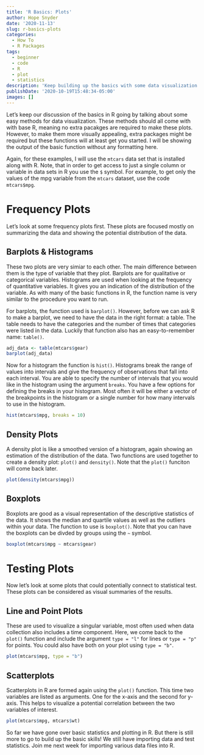 ```yaml
---
title: 'R Basics: Plots'
author: Hope Snyder
date: '2020-11-13'
slug: r-basics-plots
categories:
  - How To
  - R Packages
tags:
  - beginner
  - code
  - R
  - plot
  - statistics
description: 'Keep building up the basics with some data visualization.'
publishDate: '2020-10-19T15:48:34-05:00'
images: []
---
```


Let's keep our discussion of the basics in R going by talking about some easy methods for data visualization.  These methods should all come with with base R, meaning no extra pacakges are required to make these plots.  However, to make them more visually appealing, extra packages might be required but these functions will at least get you started.  I will be showing the output of the basic function without any formatting here.

Again, for these examples, I will use the `mtcars` data set that is installed along with R.  Note, that in order to get access to just a single column or variable in data sets in R you use the `$` symbol.  For example, to get only the values of the mpg variable from the `mtcars` dataset, use the code `mtcars$mpg`.

# Frequency Plots 

Let's look at some frequency plots first.  These plots are focused mostly on summarizing the data and showing the potential distribution of the data.

## Barplots & Histograms

These two plots are very simiar to each other.  The main difference between them is the type of variable that they plot.  Barplots are for qualitative or categorical variables.  Histograms are used when looking at the frequency of quantitative variables.  It gives you an indication of the distribution of the variable.  As with many of the basic functions in R, the function name is very similar to the procedure you want to run.

For barplots, the function used is `barplot()`.  However, before we can ask R to make a barplot, we need to have the data in the right format: a table.  The table needs to have the categories and the number of times that categories were listed in the data.  Luckily that function also has an easy-to-remember name: `table()`.

```r
adj_data <- table(mtcars$gear)
barplot(adj_data)
```

Now for a histogram the function is `hist()`.  Histograms break the range of values into intervals and give the frequency of observations that fall into each interval.  You are able to specify the number of intervals that you would like in the histogram using the argument `breaks`.  You have a few options for defining the breaks in your histogram.  Most often it will be either a vector of the breakpoints in the histogram or a single number for how many intervals to use in the histogram.

```r
hist(mtcars$mpg, breaks = 10)
```

## Density Plots

A density plot is like a smoothed version of a histogram, again showing an estimation of the distribution of the data.  Two functions are used together to create a density plot: `plot()` and `density()`.  Note that the `plot()` funciton will come back later.

```r
plot(density(mtcars$mpg))
```

## Boxplots

Boxplots are good as a visual representation of the descriptive statistics of the data.  It shows the median and quartile values as well as the outliers within your data.  The function to use is `boxplot()`.  Note that you can have the boxplots can be divded by groups using the `~` symbol.  

```r
boxplot(mtcars$mpg ~ mtcars$gear)
```

# Testing Plots

Now let's look at some plots that could potentially connect to statistical test.  These plots can be considered as visual summaries of the results.

## Line and Point Plots

These are used to visualize a singular variable, most often used when data collection also includes a time component.  Here, we come back to the `plot()` function and include the argument `type = "l"` for lines or `type = "p"` for points.  You could also have both on your plot using `type = "b"`.

```r
plot(mtcars$mpg, type = "b")
```

## Scatterplots

Scatterplots in R are formed again using the `plot()` function.  This time two variables are listed as arguments.  One for the x-axis and the second for y-axis.  This helps to visualize a potential correlation between the two variables of interest.

```r
plot(mtcars$mpg, mtcars$wt)
```

So far we have gone over basic statistics and plotting in R.  But there is still more to go to build up the basic skills!  We still have importing data and test statistics. Join me next week for importing various data files into R. 
